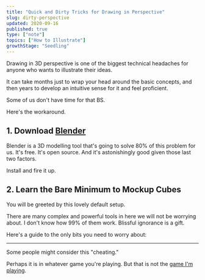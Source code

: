 ```yaml
---
title: "Quick and Dirty Tricks for Drawing in Perspective"
slug: dirty-perspective
updated: 2020-09-16
published: true
type: ["note"]
topics: ["How to Illustrate"]
growthStage: "Seedling"
---
```


Drawing in 3D perspective is one of the biggest technical headaches for anyone who wants to illustrate their ideas.

It can take months just to wrap your head around the basic concepts, and then years to develop an intuitive sense for it and feel proficient.

Some of us don't have time for that BS.

Here's the workaround.

## 1. Download [Blender](https://www.blender.org/download/)

Blender is a 3D modelling tool that's going to solve 80% of this problem for us. It's free. It's open source. And it's astonishingly good given those last two factors.

Install and fire it up.

## 2. Learn the Bare Minimum to Mockup Cubes

You will be greeted by this lovely default setup.

<BasicImage
		alt = ""
		src = "https://res.cloudinary.com/dg3gyk0gu/image/upload/c_scale,f_auto,q_auto:good,w_1200/v1600206615/maggieappleton.com/notes/dirty-perspective/Screenshot_-_2020-09-15_22.46.53.png"
/>

There are many complex and powerful tools in here we will not be worrying about. I don't know how 99% of them work. Blissful ignorance is a gift.

Here's a guide to the only bits you need to worry about:

<BlenderScroller />

---

Some people might consider this "cheating."

Perhaps it is in whatever game you're playing.
But that is not the [game I'm playing](/infinite-games).
